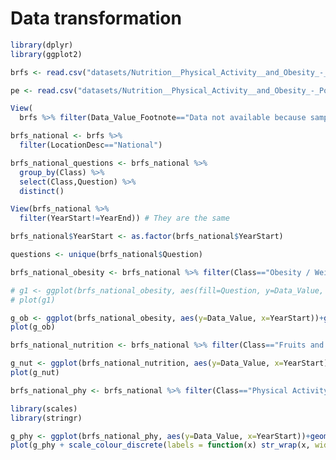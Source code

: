 # Data transformation

```r

library(dplyr)
library(ggplot2)

brfs <- read.csv("datasets/Nutrition__Physical_Activity__and_Obesity_-_Behavioral_Risk_Factor_Surveillance_System.csv")

pe <- read.csv("datasets/Nutrition__Physical_Activity__and_Obesity_-_Policy_and_Environmental_Data.csv")

View(
  brfs %>% filter(Data_Value_Footnote=="Data not available because sample size is insufficient."))

brfs_national <- brfs %>%
  filter(LocationDesc=="National")

brfs_national_questions <- brfs_national %>%
  group_by(Class) %>%
  select(Class,Question) %>%
  distinct()

View(brfs_national %>% 
  filter(YearStart!=YearEnd)) # They are the same

brfs_national$YearStart <- as.factor(brfs_national$YearStart)

questions <- unique(brfs_national$Question)

brfs_national_obesity <- brfs_national %>% filter(Class=="Obesity / Weight Status" & Total=="Total")

# g1 <- ggplot(brfs_national_obesity, aes(fill=Question, y=Data_Value, x=YearStart))+ geom_bar(position="dodge", stat="identity")
# plot(g1)

g_ob <- ggplot(brfs_national_obesity, aes(y=Data_Value, x=YearStart))+geom_point(aes(colour = Question, group = Question))+geom_line(aes(colour = Question, group = Question)) 
plot(g_ob)

brfs_national_nutrition <- brfs_national %>% filter(Class=="Fruits and Vegetables" & Total=="Total")

g_nut <- ggplot(brfs_national_nutrition, aes(y=Data_Value, x=YearStart))+geom_point(aes(colour = Question, group = Question))+geom_line(aes(colour = Question, group = Question)) 
plot(g_nut)

brfs_national_phy <- brfs_national %>% filter(Class=="Physical Activity" & Total=="Total")

library(scales)
library(stringr)

g_phy <- ggplot(brfs_national_phy, aes(y=Data_Value, x=YearStart))+geom_point(aes(colour = Question, group = Question))+geom_line(aes(colour = Question, group = Question)) 
plot(g_phy + scale_colour_discrete(labels = function(x) str_wrap(x, width = 20)))



```